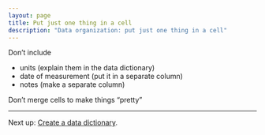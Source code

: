 ```yaml
---
layout: page
title: Put just one thing in a cell
description: "Data organization: put just one thing in a cell"
---
```


Don't include

- units (explain them in the data dictionary)
- date of measurement (put it in a separate column)
- notes (make a separate column)

Don't merge cells to make things "pretty"

---

Next up: [Create a data dictionary](dictionary.html).
